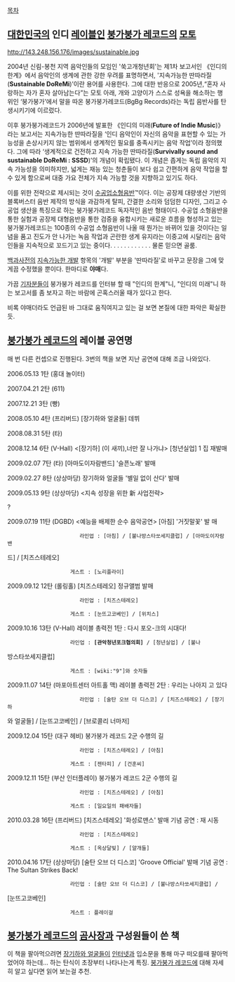 [[목차]]
== [[대한민국]]의 인디 [[레이블]]인 [[붕가붕가 레코드]]의 [[모토]] ==
http://143.248.156.176/images/sustainable.jpg

2004년 신림-봉천 지역 음악인들의 모임인 '쑥고개청년회'는 제1차 보고서인 《인디의 한계》에서 음악인의 생계에 관한 강한 우려를 표명하면서, '지속가능한 딴따라질('''Sustainable DoReMi''')’이란 용어를 사용한다. 그에 대한 반응으로 2005년,“혼자 사랑하는 자가 혼자 살아남는다”는 모토 아래, 개와 고양이가 스스로 성욕을 해소하는 행위인 ‘붕가붕가’에서 말을 따온 붕가붕가레코드(BgBg Records)라는 독립 음반사를 탄생시키기에 이르렀다.

이후 붕가붕가레코드가 2006년에 발표한 《인디의 미래('''Future of Indie Music''')》라는 보고서는 지속가능한 딴따라질을 ‘인디 음악인이 자신의 음악을 표현할 수 있는 가능성을 손상시키지 않는 범위에서 생계적인 필요를 충족시키는 음악 작업’이라 정의했다. 그에 따라 ‘생계적으로 건전하고 지속 가능한 딴따라질('''Survivally sound and sustainable DoReMi : SSSD''')’의 개념이 확립됐다. 이 개념은 좁게는 독립 음악의 지속 가능성을 의미하지만, 넓게는 재능 있는 청춘들이 보다 쉽고 간편하게 음악 작업을 할 수 있게 함으로써 대중 가요 전체가 지속 가능할 것을 지향하고 있기도 하다.

이를 위한 전략으로 제시되는 것이 [[수공업소형음반]]™이다. 이는 공장제 대량생산 기반의 블록버스터 음반 제작의 방식을 과감하게 탈피, 간결한 소리와 덤덤한 디자인, 그리고 수공업 생산을 특징으로 하는 붕가붕가레코드 독자적인 음반 형태이다. 수공업 소형음반을 통한 실험과 공장제 대형음반을 통한 검증을 융합시키는 새로운 흐름을 형성하고 있는 붕가붕가레코드는 100종의 수공업 소형음반이 나올 때 뭔가는 바뀌어 있을 것이다는 일념을 품고 진도가 안 나가는 녹음 작업과 곤란한 생계 유지라는 이중고에 시달리는 음악인들을 지속적으로 꼬드기고 있는 중이다.
.
.
.
.
.
.
.
.
.
.
.
물론 믿으면 골룸.

[[백과사전]]의 [[지속가능한 개발]] 항목의 '개발' 부분을 '딴따라질'로 바꾸고 문장을 그에 맞게끔 수정했을 뿐이다. 한마디로 '''야매'''다.

가끔 [[기자]]분들이 붕가붕가 레코드를 인터뷰 할 때 "인디의 한계"니, "인디의 미래"니 하는 보고서를 좀 보자고 하는 바람에 곤혹스러울 때가 있다고 한다.

비록 야매더라도 언급된 바 그대로 움직여지고 있는 걸 보면 본질에 대한 파악은 확실한듯.

== [[붕가붕가 레코드]]의 레이블 공연명 ==
매 번 다른 컨셉으로 진행된다. 3번의 책을 보면 지난 공연에 대해 조금 나와있다.

2006.05.13      1탄 (홍대 놀이터)

2007.04.21	2탄 (611) 

2007.12.21	3탄 (빵)

2008.05.10	4탄 (프리버드) [장기하와 얼굴들] 데뷔

2008.08.31      5탄 (타)

2008.12.14	6탄 (V-Hall) <[장기하] (이 새끼),너만 잘 나가냐> [청년실업] 1
집 재발매

2009.02.07	7탄 (타) [아마도이자람밴드] '슬픈노래' 발매

2009.02.27	8탄 (상상마당) 장기하와 얼굴들 '별일 없이 산다' 발매

2009.05.13	9탄 (상상마당) <지속 성장을 위한 新 사업전략>

?

2009.07.19      11탄 (DGBD) <예능을 배제한 순수 음악공연> [아침] '거짓말꽃' 발
매

                        라인업 : [아침] / [불나방스타쏘세지클럽] / [아마도이자람밴
드] / [치즈스테레오]

                     게스트 : [노리플라이]

2009.09.12      12탄 (롤링홀) [치즈스테레오] 정규앨범 발매

                        라인업 : [치즈스테레오]

                     게스트 : [눈뜨고코베인] / [위치스]

2009.10.16      13탄 (V-Hall) 레이블 총력전 1탄 : 다시 포오-크의 시대다!

                     라인업 : '''[관악청년포크협의회]''' / [청년실업] / [불나
방스타쏘세지클럽]

                     게스트 : [wiki:"9"]와 숫자들

2009.11.07      14탄 (마포아트센터 아트홀 맥) 레이블 총력전 2탄 : 우리는 나아지
고 있다

                        라인업 : [술탄 오브 더 디스코] / [치즈스테레오] / [장기하
와 얼굴들] / [눈뜨고코베인] / [브로콜리 너마저]

2009.12.04      15탄 (대구 헤비) 붕가붕가 레코드 2군 수행의 길

                        라인업 : [치즈스테레오] / [아침]

                     게스트 : [젠타피] / [건훈씨]

2009.12.11      15탄 (부산 인터플레이) 붕가붕가 레코드 2군 수행의 길

                        라인업 : [치즈스테레오] / [아침]

                     게스트 : [일요일의 패배자들]

2010.03.28      16탄 (프리버드) [치즈스테레오] '화성로맨스' 발매 기념 공연 : 재
시동

                        라인업 : [치즈스테레오]

                     게스트 : [옥상달빛] / [얄개들]

2010.04.16      17탄 (상상마당) [술탄 오브 더 디스코] 'Groove Official' 발매 
기념 공연 : The Sultan Strikes Back!

                     라인업 : [술탄 오브 더 디스코] / [불나방스타쏘세지클럽] / 
[눈뜨고코베인]
                     게스트 : 플레이걸

== [[붕가붕가 레코드]]의 [[곰사장]]과 구성원들이 쓴 책 ==
이 책을 팔아먹으려면 [[장기하와 얼굴들]]이 [[인터넷]]과 입소문을 통해 마구 떠오를때 팔아먹었어야 하는데... 하는 탄식이 초장부터 나타나는게 특징.
[[붕가붕가 레코드]]에 대해 자세히 알고 싶다면 읽어 보는걸 추천.
